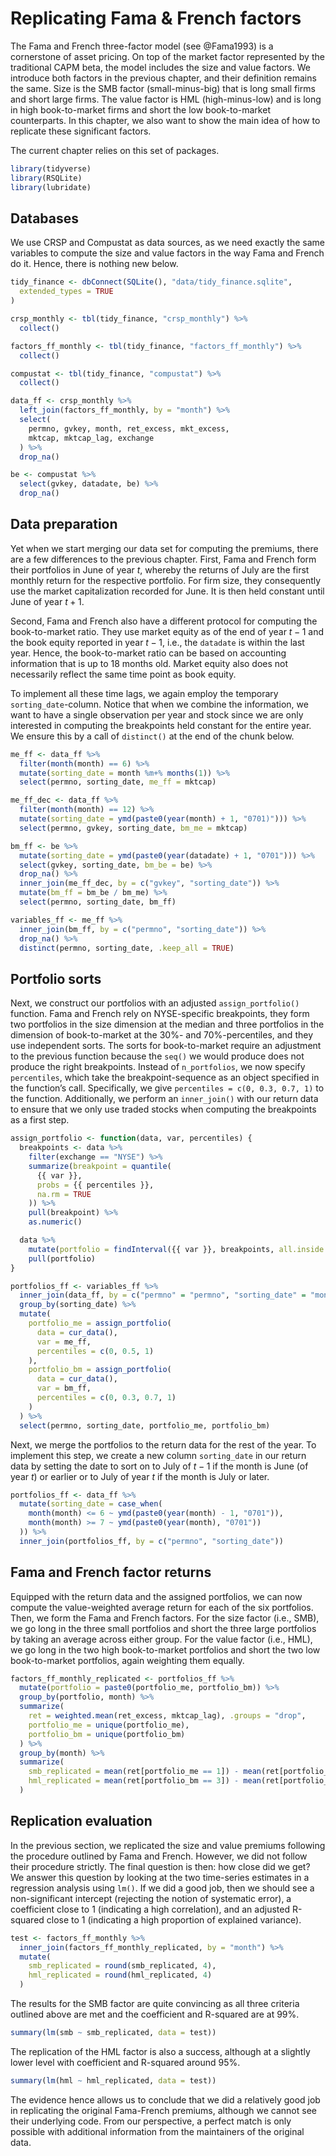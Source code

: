 <!-- Replace correlation test and t test by regressions and interpret them (+ drop lmtest package?) -->
<!-- Exercise: create typical table for portfolio sorts for each portfolio used in FF construction -->
<!-- exercise: compute FF alphas for beta portfolios from chapter 32 -->

# Replicating Fama & French factors

The Fama and French three-factor model (see @Fama1993) is a cornerstone of asset pricing. On top of the market factor represented by the traditional CAPM beta, the model includes the size and value factors. We introduce both factors in the previous chapter, and their definition remains the same. Size is the SMB factor (small-minus-big) that is long small firms and short large firms. The value factor is HML (high-minus-low) and is long in high book-to-market firms and short the low book-to-market counterparts. In this chapter, we also want to show the main idea of how to replicate these significant factors. 

The current chapter relies on this set of packages. 
```r
library(tidyverse)
library(RSQLite)
library(lubridate)
```

## Databases

We use CRSP and Compustat as data sources, as we need exactly the same variables to compute the size and value factors in the way Fama and French do it. Hence, there is nothing new below.

```r
tidy_finance <- dbConnect(SQLite(), "data/tidy_finance.sqlite",
  extended_types = TRUE
)

crsp_monthly <- tbl(tidy_finance, "crsp_monthly") %>%
  collect()

factors_ff_monthly <- tbl(tidy_finance, "factors_ff_monthly") %>%
  collect()

compustat <- tbl(tidy_finance, "compustat") %>%
  collect()

data_ff <- crsp_monthly %>%
  left_join(factors_ff_monthly, by = "month") %>%
  select(
    permno, gvkey, month, ret_excess, mkt_excess,
    mktcap, mktcap_lag, exchange
  ) %>%
  drop_na()

be <- compustat %>%
  select(gvkey, datadate, be) %>%
  drop_na()
```

## Data preparation

Yet when we start merging our data set for computing the premiums, there are a few differences to the previous chapter. First, Fama and French form their portfolios in June of year $t$, whereby the returns of July are the first monthly return for the respective portfolio. For firm size, they consequently use the market capitalization recorded for June. It is then held constant until June of year $t+1$.

Second, Fama and French also have a different protocol for computing the book-to-market ratio. They use market equity as of the end of year $t - 1$ and the book equity reported in year $t-1$, i.e., the `datadate` is within the last year. Hence, the book-to-market ratio can be based on accounting information that is up to 18 months old. Market equity also does not necessarily reflect the same time point as book equity.

To implement all these time lags, we again employ the temporary `sorting_date`-column. Notice that when we combine the information, we want to have a single observation per year and stock since we are only interested in computing the breakpoints held constant for the entire year. We ensure this by a call of `distinct()` at the end of the chunk below.

```r
me_ff <- data_ff %>%
  filter(month(month) == 6) %>%
  mutate(sorting_date = month %m+% months(1)) %>%
  select(permno, sorting_date, me_ff = mktcap)

me_ff_dec <- data_ff %>%
  filter(month(month) == 12) %>%
  mutate(sorting_date = ymd(paste0(year(month) + 1, "0701)"))) %>%
  select(permno, gvkey, sorting_date, bm_me = mktcap)

bm_ff <- be %>%
  mutate(sorting_date = ymd(paste0(year(datadate) + 1, "0701"))) %>%
  select(gvkey, sorting_date, bm_be = be) %>%
  drop_na() %>%
  inner_join(me_ff_dec, by = c("gvkey", "sorting_date")) %>%
  mutate(bm_ff = bm_be / bm_me) %>%
  select(permno, sorting_date, bm_ff)

variables_ff <- me_ff %>%
  inner_join(bm_ff, by = c("permno", "sorting_date")) %>%
  drop_na() %>%
  distinct(permno, sorting_date, .keep_all = TRUE)
```

## Portfolio sorts

Next, we construct our portfolios with an adjusted `assign_portfolio()` function. Fama and French rely on NYSE-specific breakpoints, they form two portfolios in the size dimension at the median and three portfolios in the dimension of book-to-market at the 30%- and 70%-percentiles, and they use independent sorts. The sorts for book-to-market require an adjustment to the previous function because the `seq()` we would produce does not produce the right breakpoints. Instead of `n_portfolios`, we now specify `percentiles`, which take the breakpoint-sequence as an object specified in the function's call. Specifically, we give `percentiles = c(0, 0.3, 0.7, 1)` to the function. Additionally, we perform an `inner_join()` with our return data to ensure that we only use traded stocks when computing the breakpoints as a first step. 

```r
assign_portfolio <- function(data, var, percentiles) {
  breakpoints <- data %>%
    filter(exchange == "NYSE") %>%
    summarize(breakpoint = quantile(
      {{ var }},
      probs = {{ percentiles }},
      na.rm = TRUE
    )) %>%
    pull(breakpoint) %>%
    as.numeric()

  data %>%
    mutate(portfolio = findInterval({{ var }}, breakpoints, all.inside = TRUE)) %>%
    pull(portfolio)
}

portfolios_ff <- variables_ff %>%
  inner_join(data_ff, by = c("permno" = "permno", "sorting_date" = "month")) %>%
  group_by(sorting_date) %>%
  mutate(
    portfolio_me = assign_portfolio(
      data = cur_data(),
      var = me_ff,
      percentiles = c(0, 0.5, 1)
    ),
    portfolio_bm = assign_portfolio(
      data = cur_data(),
      var = bm_ff,
      percentiles = c(0, 0.3, 0.7, 1)
    )
  ) %>%
  select(permno, sorting_date, portfolio_me, portfolio_bm)
```

Next, we merge the portfolios to the return data for the rest of the year. To implement this step, we create a new column `sorting_date` in our return data by setting the date to sort on to July of $t-1$ if the month is June (of year $t$) or earlier or to July of year $t$ if the month is July or later.

```r
portfolios_ff <- data_ff %>%
  mutate(sorting_date = case_when(
    month(month) <= 6 ~ ymd(paste0(year(month) - 1, "0701")),
    month(month) >= 7 ~ ymd(paste0(year(month), "0701"))
  )) %>%
  inner_join(portfolios_ff, by = c("permno", "sorting_date"))
```


## Fama and French factor returns

Equipped with the return data and the assigned portfolios, we can now compute the value-weighted average return for each of the six portfolios. Then, we form the Fama and French factors. For the size factor (i.e., SMB), we go long in the three small portfolios and short the three large portfolios by taking an average across either group. For the value factor (i.e., HML), we go long in the two high book-to-market portfolios and short the two low book-to-market portfolios, again weighting them equally.

```r
factors_ff_monthly_replicated <- portfolios_ff %>%
  mutate(portfolio = paste0(portfolio_me, portfolio_bm)) %>%
  group_by(portfolio, month) %>%
  summarize(
    ret = weighted.mean(ret_excess, mktcap_lag), .groups = "drop",
    portfolio_me = unique(portfolio_me),
    portfolio_bm = unique(portfolio_bm)
  ) %>%
  group_by(month) %>%
  summarize(
    smb_replicated = mean(ret[portfolio_me == 1]) - mean(ret[portfolio_me == 2]),
    hml_replicated = mean(ret[portfolio_bm == 3]) - mean(ret[portfolio_bm == 1])
  )
```


## Replication evaluation

In the previous section, we replicated the size and value premiums following the procedure outlined by Fama and French. However, we did not follow their procedure strictly. The final question is then: how close did we get? We answer this question by looking at the two time-series estimates in a regression analysis using `lm()`. If we did a good job, then we should see a non-significant intercept (rejecting the notion of systematic error), a coefficient close to 1 (indicating a high correlation), and an adjusted R-squared close to 1 (indicating a high proportion of explained variance).

```r
test <- factors_ff_monthly %>%
  inner_join(factors_ff_monthly_replicated, by = "month") %>%
  mutate(
    smb_replicated = round(smb_replicated, 4),
    hml_replicated = round(hml_replicated, 4)
  )
```

The results for the SMB factor are quite convincing as all three criteria outlined above are met and the coefficient and R-squared are at 99%. 

```r
summary(lm(smb ~ smb_replicated, data = test))
```

The replication of the HML factor is also a success, although at a slightly lower level with coefficient and R-squared around 95%. 

```r
summary(lm(hml ~ hml_replicated, data = test))
```

The evidence hence allows us to conclude that we did a relatively good job in replicating the original Fama-French premiums, although we cannot see their underlying code. 
From our perspective, a perfect match is only possible with additional information from the maintainers of the original data. 
